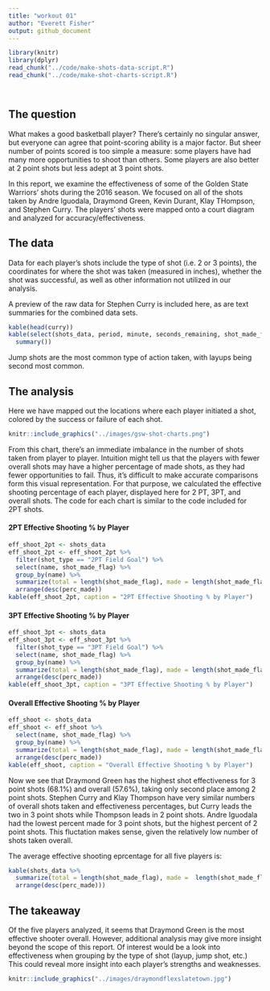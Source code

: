 ```yaml
---
title: "workout 01"
author: "Everett Fisher"
output: github_document
---
```


```r
library(knitr)
library(dplyr)
read_chunk("../code/make-shots-data-script.R")
read_chunk("../code/make-shot-charts-script.R")
```

```r
```

```r
```

## The question

What makes a good basketball player? There's certainly no singular answer, but everyone can agree that point-scoring ability is a major factor. But sheer number of points scored is too simple a measure: some players have had many more opportunities to shoot than others. Some players are also better at 2 point shots but less adept at 3 point shots.

In this report, we examine the effectiveness of some of the Golden State Warriors' shots during the 2016 season. We focused on all of the shots taken by Andre Iguodala, Draymond Green, Kevin Durant, Klay THompson, and Stephen Curry. The players' shots were mapped onto a court diagram and analyzed for accuracy/effectiveness.

## The data

Data for each player's shots include the type of shot (i.e. 2 or 3 points), the coordinates for where the shot was taken (measured in inches), whether the shot was successful, as well as other information not utilized in our analysis.

A preview of the raw data for Stephen Curry is included here, as are text summaries for the combined data sets.

```r
kable(head(curry))
kable(select(shots_data, period, minute, seconds_remaining, shot_made_flag, action_type, shot_type, x, y) %>%
  summary())
```

Jump shots are the most common type of action taken, with layups being second most common.

## The analysis

Here we have mapped out the locations where each player initiated a shot, colored by the success or failure of each shot.

```r
knitr::include_graphics("../images/gsw-shot-charts.png")
```

From this chart, there's an immediate imbalance in the number of shots taken from player to player. Intuition might tell us that the players with fewer overall shots may have a higher percentage of made shots, as they had fewer opportunities to fail. Thus, it's difficult to make accurate comparisons form this visual representation. For that purpose, we calculated the effective shooting percentage of each player, displayed here for 2 PT, 3PT, and overall shots. The code for each chart is similar to the code included for 2PT shots.

#### 2PT Effective Shooting % by Player

```r
eff_shoot_2pt <- shots_data
eff_shoot_2pt <- eff_shoot_2pt %>%
  filter(shot_type == "2PT Field Goal") %>%
  select(name, shot_made_flag) %>%
  group_by(name) %>%
  summarize(total = length(shot_made_flag), made = length(shot_made_flag[shot_made_flag == "shot_yes"]), perc_made = round(made/total, digits = 3)) %>%
  arrange(desc(perc_made))
kable(eff_shoot_2pt, caption = "2PT Effective Shooting % by Player")
```

#### 3PT Effective Shooting % by Player

```r
eff_shoot_3pt <- shots_data
eff_shoot_3pt <- eff_shoot_3pt %>%
  filter(shot_type == "3PT Field Goal") %>%
  select(name, shot_made_flag) %>%
  group_by(name) %>%
  summarize(total = length(shot_made_flag), made = length(shot_made_flag[shot_made_flag == "shot_yes"]), perc_made = round(made/total, digits = 3)) %>%
  arrange(desc(perc_made))
kable(eff_shoot_3pt, caption = "3PT Effective Shooting % by Player")
```

#### Overall Effective Shooting % by Player

```r
eff_shoot <- shots_data
eff_shoot <- eff_shoot %>%
  select(name, shot_made_flag) %>%
  group_by(name) %>%
  summarize(total = length(shot_made_flag), made = length(shot_made_flag[shot_made_flag == "shot_yes"]), perc_made = round(made/total, digits = 3)) %>%
  arrange(desc(perc_made))
kable(eff_shoot, caption = "Overall Effective Shooting % by Player")
```

Now we see that Draymond Green has the highest shot effectiveness for 3 point shots (68.1%) and overall (57.6%), taking only second place among 2 point shots. Stephen Curry and Klay Thompson have very similar numbers of overall shots taken and effectiveness percentages, but Curry leads the two in 3 point shots while Thompson leads in 2 point shots. Andre Iguodala had the lowest percent made for 3 point shots, but the highest percent of 2 point shots. This fluctation makes sense, given the relatively low number of shots taken overall.

The average effective shooting eprcentage for all five players is:

```r
kable(shots_data %>%
  summarize(total = length(shot_made_flag), made =  length(shot_made_flag[shot_made_flag == "shot_yes"]), perc_made = round(made/total, digits = 3)) %>%
  arrange(desc(perc_made)))
```

## The takeaway

Of the five players analyzed, it seems that Draymond Green is the most effective shooter overall. However, additional analysis may give more insight beyond the scope of this report. Of interest would be a look into effectiveness when grouping by the type of shot (layup, jump shot, etc.) This could reveal more insight into each player's strengths and weaknesses.

```r
knitr::include_graphics("../images/draymondflexslatetown.jpg")
```
